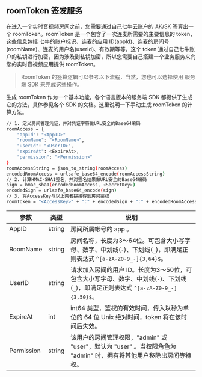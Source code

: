 <link rel="stylesheet" type="text/css" href="https://docs.qnsdk.com/styles/doc-v4-api.css" />
<div class="rtc-doc rtc-doc-ast" id="rtc-doc">
    <div>


## roomToken 签发服务


在进入一个实时音视频房间之前，您需要通过自己七牛云账户的 AK/SK 签算出一个 roomToken。roomToken 是一个包含了一次连麦所需要的主要信息的 token，这些信息包括 七牛的账户标识、连麦的应用 ID(appId)、连麦的房间号 (roomName)、连麦的用户名(userId)、有效期等等。这个 token 通过自己七牛账户的私钥进行加密，因为涉及到私钥加密，所以您需要自己搭建一个业务服务来向您的实时音视频应用提供 roomToken。


> RoomToken 的签算逻辑可以参考以下流程，当然，您也可以选择使用 服务端 SDK 来完成这些操作。


生成 roomToken 作为一个基本功能，各个语言版本的服务端 SDK 都提供了生成它的方法，具体参见各个 SDK 的文档。这里说明一下手动生成 roomToken 的计算方法。




``` bash
// 1. 定义房间管理凭证，并对凭证字符做URL安全的Base64编码
roomAccess = {
    "appId": "<AppID>"
    "roomName": "<RoomName>",
    "userId": "<UserID>",
    "expireAt": <ExpireAt>,
    "permission": "<Permission>"
}
roomAccessString = json_to_string(roomAccess) 
encodedRoomAccess = urlsafe_base64_encode(roomAccessString)
// 2. 计算HMAC-SHA1签名，并对签名结果做URL安全的Base64编码
sign = hmac_sha1(encodedRoomAccess, <SecretKey>)
encodedSign = urlsafe_base64_encode(sign)
// 3. 将AccessKey与以上两者拼接得到房间鉴权
roomToken = "<AccessKey>" + ":" + encodedSign + ":" + encodedRoomAccess
```


| 参数         | 类型    |说明    |
|------------|-----|-------|
| AppID      | string |房间所属帐号的 app 。                                                             |
| RoomName   | string | 房间名称，长度为3～64位。可包含大小写字母、数字、中划线(`-`)、下划线(`_`)，即满足正则表达式 `^[a-zA-Z0-9_-]{3,64}$`。              |
| UserID     | string |请求加入房间的用户 ID。长度为3～50位，可包含大小写字母、数字、中划线(`-`)、下划线(`_`)，即满足正则表达式 `^[a-zA-Z0-9_-]{3,50}$`。            |
| ExpireAt   | int |int64 类型，鉴权的有效时间，传入以秒为单位的 64 位 Unix 绝对时间，token 将在该时间后失效。                  |
| Permission | string |该用户的房间管理权限，"admin" 或 "user"，默认为 "user" 。当权限角色为 "admin" 时，拥有将其他用户移除出房间等特权。 |

